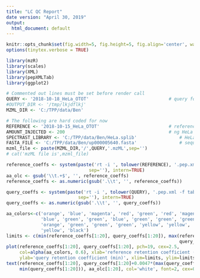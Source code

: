```yaml
---
title: "LC QC Report"
date version: "April 30, 2019"
output:
  html_document: default
---
```


[//]: # (This sub-report contains metrics related to the performance of LC system components. Metrics include estimated pH of mobile phases, column heater, shape of gradient, peak shape statistics (such as FWHM for 25, 50 and 75% quartiles and base peak width). Future work will include determining % TIC that is polysiloxane or detergents in order to evaluate column health and system contamination. This sub-report assumes the MS2.Rmd has been run first so that the files are available.)


```r
knitr::opts_chunk$set(fig.width=5, fig.height=5, fig.align='center', warning=FALSE, message=FALSE, error=TRUE)
options(tinytex.verbose = TRUE)
```


[//]: # (1. Load R packages and specify the search parameters and sequence database)

```r
library(mzR)
library(scales)
library(XML)
library(pepXMLTab)
library(ggplot2)

# Commented out lines must be set before render call
QUERY <- '2018-10-18_HeLa_OTOT'                              # query for QC
#OUTPUT_DIR <- '/tmp/lkjdflkj'
MZML_DIR <- 'C:/TPP/data/Ben'

# The following are hard coded for now
REFERENCE <- '2018-10-15_HeLa_OTOT'                          # reference (could be local)
AMOUNT_INJECTED <- 200                                       # ng HeLa injected (reference)
SPECTRAST_LIBRARY <- 'C:/TPP/data/Ben/HeLa.splib'                # HeLa library
FASTA_FILE <- 'C:/TPP/data/Ben/up000005640.fasta'                # sequence database
mzml_file <- paste(MZML_DIR,'/',QUERY,'.mzML',sep='')
# cat('mzML file is',mzml_file)
```

[//]: # (1. Look at retention coefficients)

[//]: # (Here we train a linear model (Palmblad *et al*., 2002) for predicting retention times, and compare the amino acid coefficients of the query model with those from the reference model. This will reveal changes in mobile phase composition, such as ionic strength or pH)

```r
reference_coeffs <- system(paste('rt -i ', tolower(REFERENCE), '.pep.xml -f tab',
                               sep=''), intern=TRUE)
aa_olc <- gsub('\\t.+$', '', reference_coeffs)
reference_coeffs <- as.numeric(gsub('.\\t', '', reference_coeffs))

query_coeffs <- system(paste('rt -i ', tolower(QUERY), '.pep.xml -f tab',
                           sep=''), intern=TRUE) 
query_coeffs <- as.numeric(gsub('.\\t', '', query_coeffs))

aa_colors<-c('orange', 'blue', 'magenta', 'red', 'green', 'red', 'magenta', 'orange',
             'blue', 'green', 'green', 'blue', 'green', 'green', 'green', 'orange', 
             'orange', 'green', 'green', 'green', 'yellow', 'yellow', 'yellow', 
             'yellow', 'black')
limits <- c(min(reference_coeffs[1:20], query_coeffs[1:20]), max(reference_coeffs[1:20], 
                                                                 query_coeffs[1:20]))
plot(reference_coeffs[1:20], query_coeffs[1:20], pch=19, cex=2.5, 
     col=alpha(aa_colors, 0.6), xlab='reference retention coefficient (min)', 
     ylab='query retention coefficient (min)', xlim=limits, ylim=limits)
text(reference_coeffs[1:20], query_coeffs[1:20]+0.0047*(max(query_coeffs[1:20])-
     min(query_coeffs[1:20])), aa_olc[1:20], col='white', font=2, cex=0.8)
```
\begin{center}Figure 3: Retention time coefficients for query compared with reference. The closer to the 45-degree diagonal the better. Deviation in basic and/or acidic residues suggests different pH.\end{center}
